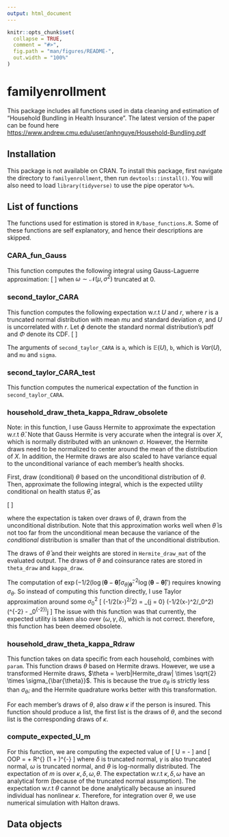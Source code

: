 ```yaml
---
output: html_document
---
```


<!-- README.md is generated from README.Rmd. Please edit that file -->

```r
knitr::opts_chunk$set(
  collapse = TRUE,
  comment = "#>",
  fig.path = "man/figures/README-",
  out.width = "100%"
)
```

# familyenrollment

<!-- badges: start -->
<!-- badges: end -->

This package includes all functions used in data cleaning and estimation of "Household Bundling in Health Insurance". The latest version of the paper can be found here <https://www.andrew.cmu.edu/user/anhnguye/Household-Bundling.pdf>

## Installation
This package is not available on CRAN. To install this package, first navigate the directory to `familyenrollment`, then run `devtools::install()`. You will also need to load `library(tidyverse)` to use the pipe operator `%>%`.

## List of functions 

The functions used for estimation is stored in `R/base_functions.R`. Some of these functions are self explanatory, and hence their descriptions are skipped. 

### CARA\_fun\_Gauss  
This function computes the following integral using Gauss-Laguerre approximation: 
    \[
      \mathbb{E}\left[\frac{R^{1 - \omega} - 1}{1 - \omega}\right]
    \]
when $\omega \sim \mathcal{N}(\mu, \sigma^2)$ truncated at 0. 


### second_taylor_CARA
This function computes the following expectation w.r.t $U$ and $r$, where $r$ is a truncated normal distribution with mean $mu$ and standard deviation $\sigma$, and $U$ is uncorrelated with $r$. Let $\phi$ denote the standard normal distribution's pdf and $\Phi$ denote its CDF. 
\[
  \begin{align*}
    \mathbb{E}\left[ - \exp(-r U) \right] & \approx  \mathbb{E}\left[ - \exp(-r \mathbb{E}\left[U\right]) \right] +  \mathbb{E}\left[ - \frac{r^2}{2} \exp(-r \mathbb{E}\left[U\right]) \left(U - \mathbb{E}\left[U\right] \right)^2  \right] \\
    & = \left[ - \mathbb{E}\exp(-r \mathbb{E}\left[U\right]) \left(1 + \frac{r^2}{2} Var(U) \right) \right] \\
    & \propto - \int_0^{\infty} \exp(-r \mathbb{E}\left[U\right]) \left(1 + \frac{r^2}{2} Var(U) \right) \exp\left[-0.5 \frac{(r - \mu)^2}{\sigma^2} \right] \\
    & = -\exp \left(\frac{\sigma^2 (\mathbb{E} U)^2}{2} - \mu \mathbb{E} U  \right) \frac{1 - \Phi\left( -(\mu - a \sigma^2)/\sigma \right)}{1 - \Phi(-\mu/\sigma)} \\ 
    & \left[ 1 + \frac{Var(U)}{2} \left( \sigma^2  \left[1 - \frac{-\mu/\sigma \phi(-\mu/\sigma)}{1 - \Phi(-\mu/\sigma)} - \left(\phi(-\mu/\sigma)/(1 - \Phi(-\mu/\sigma))\right)^2 \right] + \left(\mu + \phi(-\mu/\sigma)/(1 - \Phi(-\mu/\sigma))\sigma \right)^2 \right) \right]
  \end{align*} 
\]

The arguments of `second_taylor_CARA` is `a`, which is $\mathbb{E}(U)$, `b`, which is $Var(U)$, and `mu` and `sigma`. 

### second_taylor_CARA_test
This function computes the numerical expectation of the function in `second_taylor_CARA`. 


### household_draw_theta_kappa_Rdraw_obsolete
Note: in this function, I use Gauss Hermite to approximate the expectation w.r.t $\bar{\theta}$. Note that Gauss Hermite is very accurate when the integral is over $X$, which is normally distributed with an unknown $\sigma$. However, the Hermite draws need to be normalized to center around the mean of the distribution of $X$. In addition, the Hermite draws are also scaled to have variance equal to the unconditional variance of each member's health shocks. 

First, draw (conditional) $\theta$ based on the unconditional distribution of $\theta$. Then, approximate the following integral, which is the expected utility conditional on health status $\bar{\theta}$, as 

\[
  \begin{align*}
    \int U(\pmb{\theta}, Y, \pmb{\kappa}) \exp(-1/2 (\log (\pmb{\theta} - \pmb{\bar{\theta}}) \sigma_{\pmb{\theta}}^{-2} \log (\pmb{\theta} - \pmb{\bar{\theta}})')) d\pmb{\theta}  \\
    \approx \mathbb{E}\left[ U(\pmb{\theta}, Y, \pmb{\kappa}) \exp(-1/2 (\log (\pmb{\theta} - \pmb{\bar{\theta}}) \sigma_{\theta|\pmb{\theta}}^{-2} \log (\pmb{\theta} - \pmb{\bar{\theta}})') + 1/2 \log(\pmb{\theta}) \sigma_{\theta}^{-2} \log(\pmb{\theta})')\right]
  \end{align*}
\]

where the expectation is taken over draws of $\theta$, drawn from the unconditional distribution. Note that this approximation works well when $\bar{\theta}$ is not too far from the unconditional mean because the variance of the <i>conditional</i> distribution is smaller than that of the unconditional distribution. 


The draws of $\bar{\theta}$ and their weights are stored in `Hermite_draw_mat` of the evaluated output. The draws of $\theta$  and coinsurance rates are stored in `theta_draw` and `kappa_draw`.

The computation of $\exp(-1/2 (\log (\pmb{\theta} - \pmb{\bar{\theta}}) \sigma_{\theta|\pmb{\bar{\theta}}}^{-2} \log (\pmb{\theta} - \pmb{\bar{\theta}})')$ requires knowing $\sigma_{\theta}$. So instead of computing this function directly, I use Taylor approximation around some $\sigma_0^2$
\[
    \exp(-1/2(x-\mu)^2/\sigma^2) =  \sum_{j = 0} \exp(-1/2(x-\mu)^2/\sigma_0^2) \frac{(-1/2(x-\mu)^2)^j}{j!}(\sigma^{-2} - \sigma_0^{-2})^j 
\] 
The issue with this function was that currently, the expected utility is taken also over $(\omega, \gamma, \delta)$, which is not correct. therefore, this function has been deemed obsolete. 

### household_draw_theta_kappa_Rdraw 
This function takes on data specific from each household, combines with `param`. This function draws $\theta$ based on Hermite draws. However, we use a transformed Hermite draws, $\theta = \verb|Hermite_draw| \times \sqrt{2} \times  \sigma_{\bar{\theta}}$. This is because the true $\sigma_{\theta}$ is strictly less than $\sigma_{\bar{\theta}}$, and the Hermite quadrature works better with this transformation. 

For each member's draws of $\theta$, also draw $\kappa$ if the person is insured. This function should produce a list, the first list is the draws of $\theta$, and the second list is the corresponding draws of $\kappa$.  

### compute_expected_U_m 
For this function, we are computing the expected value of 
\[
    U = \frac{R^{1-\omega} - 1}{1-\omega} - \sum \theta \delta \frac{(1 + \kappa)^{1-\gamma} - 1}{1 - \gamma}
\]
and 
\[
    OOP = \theta\kappa + \theta \kappa \delta R^{\omega} (1 + \kappa)^{-\gamma}
\]
where $\delta$ is truncated normal, $\gamma$ is also truncated normal, $\omega$ is truncated normal, and $\theta$ is log-normally distributed. The expectation of $m$ is over $\kappa, \delta, \omega, \theta$. The expectation w.r.t $\kappa, \delta, \omega$ have an analytical form (because of the truncated normal assumption). The expectation w.r.t $\theta$ cannot be done analytically because an insured individual has nonlinear $\kappa$. Therefore, for integration over $\theta$, we use numerical simulation with Halton draws.  


## Data objects 




